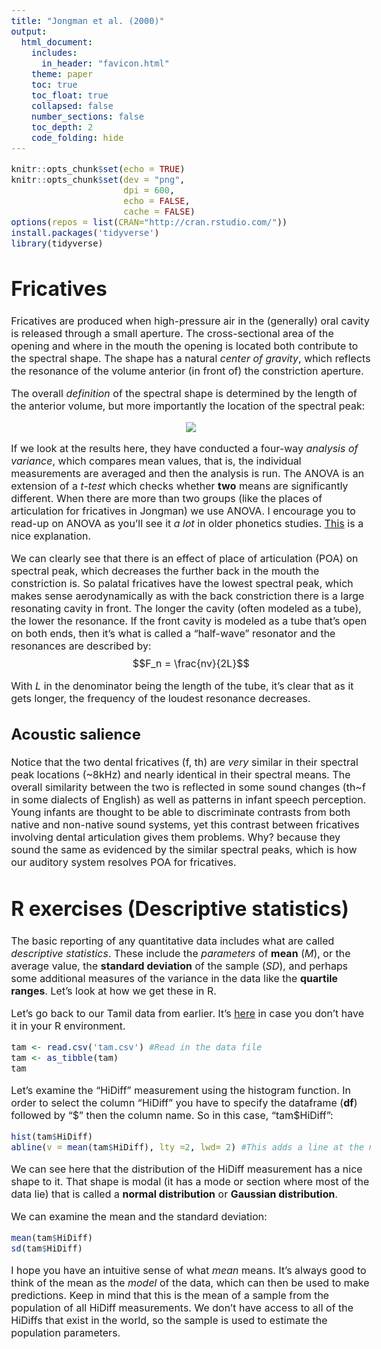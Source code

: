 ```yaml
---
title: "Jongman et al. (2000)"
output: 
  html_document:
    includes:
      in_header: "favicon.html"
    theme: paper
    toc: true
    toc_float: true
    collapsed: false
    number_sections: false
    toc_depth: 2
    code_folding: hide
---
```

<style type="text/css">
  body{
  font-size: 12pt;
}
</style>

```r
knitr::opts_chunk$set(echo = TRUE)
knitr::opts_chunk$set(dev = "png",
                      dpi = 600,
                      echo = FALSE,
                      cache = FALSE)
options(repos = list(CRAN="http://cran.rstudio.com/"))
install.packages('tidyverse') 
library(tidyverse)
```

# Fricatives

Fricatives are produced when high-pressure air in the (generally) oral cavity is released through a small aperture. The cross-sectional area of the opening and where in the mouth the opening is located both contribute to the spectral shape. The shape has a natural *center of gravity*, which reflects the resonance of the volume anterior (in front of) the constriction aperture. 

The overall *definition* of the spectral shape is determined by the length of the anterior volume, but more importantly the location of the spectral peak:

<p align="center">
  <img src="images/spec_peak_frics.png">
</p>

If we look at the results here, they have conducted a four-way *analysis of variance*, which compares mean values, that is, the individual measurements are averaged and then the analysis is run. The ANOVA is an extension of a *t-test* which checks whether **two** means are significantly different. When there are more than two groups (like the places of articulation for fricatives in Jongman) we use ANOVA. I encourage you to read-up on ANOVA as you'll see it *a lot* in older phonetics studies. [This](https://www.youtube.com/watch?v=0NwA9xxxtHw) is a nice explanation.

We can clearly see that there is an effect of place of articulation (POA) on spectral peak, which decreases the further back in the mouth the constriction is. So palatal fricatives have the lowest spectral peak, which makes sense aerodynamically as with the back constriction there is a large resonating cavity in front. The longer the cavity (often modeled as a tube), the lower the resonance. If the front cavity is modeled as a tube that's open on both ends, then it's what is called a "half-wave" resonator and the resonances are described by:
$$F_n = \frac{nv}{2L}$$

With *L* in the denominator being the length of the tube, it's clear that as it gets longer, the frequency of the loudest resonance decreases.

## Acoustic salience

Notice that the two dental fricatives (f, th) are *very* similar in their spectral peak locations (~8kHz) and nearly identical in their spectral means. The overall similarity between the two is reflected in some sound changes (th~f in some dialects of English) as well as patterns in infant speech perception. Young infants are thought to be able to discriminate contrasts from both native and non-native sound systems, yet this contrast between fricatives involving dental articulation gives them problems. Why? because they sound the same as evidenced by the similar spectral peaks, which is how our auditory system resolves POA for fricatives. 

# R exercises (Descriptive statistics)

The basic reporting of any quantitative data includes what are called *descriptive statistics*. These include the *parameters* of **mean** (*M*), or the average value, the **standard deviation** of the sample (*SD*), and perhaps some additional measures of the variance in the data like the **quartile ranges**. Let's look at how we get these in R. 

Let's go back to our Tamil data from earlier. It's [here](tam.csv) in case you don't have it in your R environment. 

```r
tam <- read.csv('tam.csv') #Read in the data file
tam <- as_tibble(tam)
tam
```

Let's examine the "HiDiff" measurement using the histogram function. In order to select the column "HiDiff" you have to specify the dataframe (**df**) followed by "\$" then the column name. So in this case, "tam\$HiDiff": 

```r
hist(tam$HiDiff)
abline(v = mean(tam$HiDiff), lty =2, lwd= 2) #This adds a line at the mean. "lty" is the line type, 2 is dashed; "lwd" is the line width
```

We can see here that the distribution of the HiDiff measurement has a nice shape to it. That shape is modal (it has a mode or section where most of the data lie) that is called a **normal distribution** or **Gaussian distribution**. 

We can examine the mean and the standard deviation:
```r
mean(tam$HiDiff)
sd(tam$HiDiff)
```

I hope you have an intuitive sense of what *mean* means. It's always good to think of the mean as the *model* of the data, which can then be used to make predictions. Keep in mind that this is the mean of a sample from the population of all HiDiff measurements. We don't have access to all of the HiDiffs that exist in the world, so the sample is used to estimate the population parameters. 